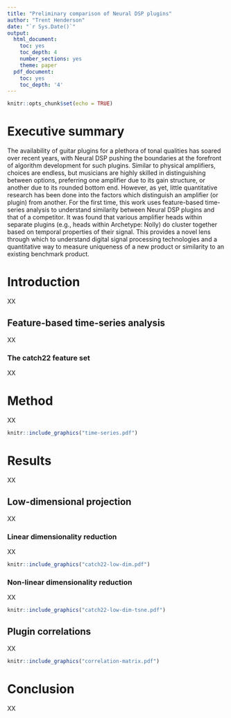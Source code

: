 ```yaml
---
title: "Preliminary comparison of Neural DSP plugins"
author: "Trent Henderson"
date: "`r Sys.Date()`"
output:
  html_document:
    toc: yes
    toc_depth: 4
    number_sections: yes
    theme: paper
  pdf_document:
    toc: yes
    toc_depth: '4'
---
```


```r
knitr::opts_chunk$set(echo = TRUE)
```

# Executive summary

The availability of guitar plugins for a plethora of tonal qualities has soared over recent years, with Neural DSP pushing the boundaries at the forefront of algorithm development for such plugins. Similar to physical amplifiers, choices are endless, but musicians are highly skilled in distinguishing between options, preferring one amplifier due to its gain structure, or another due to its rounded bottom end. However, as yet, little quantitative research has been done into the factors which distinguish an amplifier (or plugin) from another. For the first time, this work uses feature-based time-series analysis to understand similarity between Neural DSP plugins and that of a competitor. It was found that various amplifier heads within separate plugins (e.g., heads within Archetype: Nolly) do cluster together based on temporal properties of their signal. This provides a novel lens through which to understand digital signal processing technologies and a quantitative way to measure uniqueness of a new product or similarity to an existing benchmark product.

# Introduction

XX

## Feature-based time-series analysis

XX

### The catch22 feature set

XX

# Method

XX

```r
knitr::include_graphics("time-series.pdf")
```

# Results

XX

## Low-dimensional projection

XX

### Linear dimensionality reduction

XX

```r
knitr::include_graphics("catch22-low-dim.pdf")
```

### Non-linear dimensionality reduction

XX

```r
knitr::include_graphics("catch22-low-dim-tsne.pdf")
```

## Plugin correlations

XX

```r
knitr::include_graphics("correlation-matrix.pdf")
```

# Conclusion

XX
